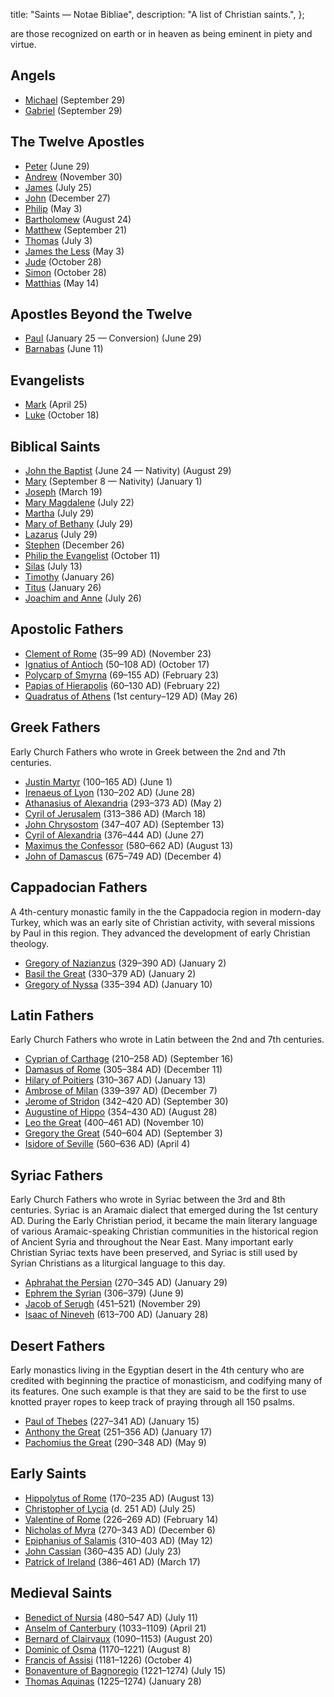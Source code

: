   title: "Saints — Notae Bibliae",
  description: "A list of Christian saints.",
};

<Initial text="Saints" />

<Definition lang="latin" anchor="sanctus" text="Saints"/> are those recognized on earth or in heaven as being eminent in piety and virtue.

## Angels

- [Michael](/people/saints/angels/michael) (September 29)
- [Gabriel](/people/saints/angels/gabriel) (September 29)

## The Twelve Apostles

- [Peter](/people/saints/apostles/peter) (June 29)
- [Andrew](/people/saints/apostles/andrew) (November 30)
- [James](/people/saints/apostles/james) (July 25)
- [John](/people/saints/apostles/john) (December 27)
- [Philip](/people/saints/apostles/philip) (May 3)
- [Bartholomew](/people/saints/apostles/bartholomew) (August 24)
- [Matthew](/people/saints/apostles/matthew) (September 21)
- [Thomas](/people/saints/apostles/thomas) (July 3)
- [James the Less](/people/saints/apostles/james-the-less) (May 3)
- [Jude](/people/saints/apostles/jude) (October 28)
- [Simon](/people/saints/apostles/simon) (October 28)
- [Matthias](/people/saints/apostles/matthias) (May 14)

## Apostles Beyond the Twelve

- [Paul](/people/saints/apostles/paul) (January 25 — Conversion) (June 29)
- [Barnabas](/people/saints/apostles/barnabas) (June 11)

## Evangelists

- [Mark](/people/saints/evangelists/mark) (April 25)
- [Luke](/people/saints/evangelists/luke) (October 18)

## Biblical Saints

- [John the Baptist](/people/saints/biblical/john-the-baptist) (June 24 — Nativity) (August 29)
- [Mary](/people/saints/biblical/mary) (September 8 — Nativity) (January 1)
- [Joseph](/people/saints/biblical/joseph) (March 19)
- [Mary Magdalene](/people/saints/biblical/mary-magdalene) (July 22)
- [Martha](/people/saints/biblical/martha) (July 29)
- [Mary of Bethany](/people/saints/biblical/mary-of-bethany) (July 29)
- [Lazarus](/people/saints/biblical/lazarus) (July 29)
- [Stephen](/people/saints/biblical/stephen) (December 26)
- [Philip the Evangelist](/people/saints/biblical/philip-the-evangelist) (October 11)
- [Silas](/people/saints/biblical/silas) (July 13)
- [Timothy](/people/saints/biblical/timothy) (January 26)
- [Titus](/people/saints/biblical/titus) (January 26)
- [Joachim and Anne](/people/saints/biblical/joachim-and-anne) (July 26)

## Apostolic Fathers

- [Clement of Rome](/people/saints/apostolic-fathers/clement-of-rome) (35–99 AD) (November 23)
- [Ignatius of Antioch](/people/saints/apostolic-fathers/ignatius-of-antioch) (50–108 AD) (October 17)
- [Polycarp of Smyrna](/people/saints/apostolic-fathers/polycarp-of-smyrna) (69–155 AD) (February 23)
- [Papias of Hierapolis](/people/saints/apostolic-fathers/papias-of-hierapolis) (60–130 AD) (February 22)
- [Quadratus of Athens](/people/saints/apostolic-fathers/quadratus-of-athens) (1st century–129 AD) (May 26)

## Greek Fathers

Early Church Fathers who wrote in Greek between the 2nd and 7th centuries.

- [Justin Martyr](/people/saints/greek-fathers/justin-martyr) (100–165 AD) (June 1)
- [Irenaeus of Lyon](/people/saints/greek-fathers/irenaeus-of-lyon) (130–202 AD) (June 28)
- [Athanasius of Alexandria](/people/saints/greek-fathers/athanasius-of-alexandria) (293–373 AD) (May 2)
- [Cyril of Jerusalem](/people/saints/greek-fathers/cyril-of-jerusalem) (313–386 AD) (March 18)
- [John Chrysostom](/people/saints/greek-fathers/john-chrysostom) (347–407 AD) (September 13)
- [Cyril of Alexandria](/people/saints/greek-fathers/cyril-of-alexandria) (376–444 AD) (June 27)
- [Maximus the Confessor](/people/saints/greek-fathers/maximus-the-confessor) (580–662 AD) (August 13)
- [John of Damascus](/people/saints/greek-fathers/john-of-damascus) (675–749 AD) (December 4)

## Cappadocian Fathers

A 4th-century monastic family in the the Cappadocia region in modern-day Turkey, which was an early site of Christian activity, with several missions by Paul in this region. They advanced the development of early Christian theology.

- [Gregory of Nazianzus](/people/saints/cappadocian-fathers/gregory-of-nazianzus) (329–390 AD) (January 2)
- [Basil the Great](/people/saints/cappadocian-fathers/basil-the-great) (330–379 AD) (January 2)
- [Gregory of Nyssa](/people/saints/cappadocian-fathers/gregory-of-nyssa) (335–394 AD) (January 10)

## Latin Fathers

Early Church Fathers who wrote in Latin between the 2nd and 7th centuries.

- [Cyprian of Carthage](/people/saints/latin-fathers/cyprian-of-carthage) (210–258 AD) (September 16)
- [Damasus of Rome](/people/saints/latin-fathers/damasus-of-rome) (305–384 AD) (December 11)
- [Hilary of Poitiers](/people/saints/latin-fathers/hilary-of-poitiers) (310–367 AD) (January 13)
- [Ambrose of Milan](/people/saints/latin-fathers/ambrose-of-milan) (339–397 AD) (December 7)
- [Jerome of Stridon](/people/saints/latin-fathers/jerome-of-stridon) (342–420 AD) (September 30)
- [Augustine of Hippo](/people/saints/latin-fathers/augustine-of-hippo) (354–430 AD) (August 28)
- [Leo the Great](/people/saints/latin-fathers/leo-the-great) (400–461 AD) (November 10)
- [Gregory the Great](/people/saints/latin-fathers/gregory-the-great) (540–604 AD) (September 3)
- [Isidore of Seville](/people/saints/latin-fathers/isidore-of-seville) (560–636 AD) (April 4)

## Syriac Fathers

Early Church Fathers who wrote in Syriac between the 3rd and 8th centuries. Syriac is an Aramaic dialect that emerged during the 1st century AD. During the Early Christian period, it became the main literary language of various Aramaic-speaking Christian communities in the historical region of Ancient Syria and throughout the Near East. Many important early Christian Syriac texts have been preserved, and Syriac is still used by Syrian Christians as a liturgical language to this day.

- [Aphrahat the Persian](/people/saints/syriac-fathers/aphrahat-the-persian) (270–345 AD) (January 29)
- [Ephrem the Syrian](/people/saints/syriac-fathers/ephrem-the-syrian) (306–379) (June 9)
- [Jacob of Serugh](/people/saints/syriac-fathers/jacob-of-serugh) (451–521) (November 29)
- [Isaac of Nineveh](/people/saints/syriac-fathers/isaac-of-nineveh) (613–700 AD) (January 28)

## Desert Fathers

Early monastics living in the Egyptian desert in the 4th century who are credited with beginning the practice of monasticism, and codifying many of its features. One such example is that they are said to be the first to use knotted prayer ropes to keep track of praying through all 150 psalms.

- [Paul of Thebes](/people/saints/desert-fathers/paul-of-thebes) (227–341 AD) (January 15)
- [Anthony the Great](/people/saints/desert-fathers/anthony-the-great) (251–356 AD) (January 17)
- [Pachomius the Great](/people/saints/desert-fathers/pachomius-the-great) (290–348 AD) (May 9)

## Early Saints

- [Hippolytus of Rome](/people/saints/early/hippolytus-of-rome) (170–235 AD) (August 13)
- [Christopher of Lycia](/people/saints/early/christopher-of-lycia) (d. 251 AD) (July 25)
- [Valentine of Rome](/people/saints/early/valentine-of-rome) (226–269 AD) (February 14)
- [Nicholas of Myra](/people/saints/early/nicholas-of-myra) (270–343 AD) (December 6)
- [Epiphanius of Salamis](/people/saints/early/epiphanius-of-salamis) (310–403 AD) (May 12)
- [John Cassian](/people/saints/early/john-cassian) (360–435 AD) (July 23)
- [Patrick of Ireland](/people/saints/early/patrick-of-ireland) (386–461 AD) (March 17)

## Medieval Saints

- [Benedict of Nursia](/people/saints/medieval/benedict-of-nursia) (480–547 AD) (July 11)
- [Anselm of Canterbury](/people/saints/medieval/anselm-of-canterbury) (1033–1109) (April 21)
- [Bernard of Clairvaux](/people/saints/medieval/bernard-of-clairvaux) (1090–1153) (August 20)
- [Dominic of Osma](/people/saints/medieval/dominic-of-osma) (1170–1221) (August 8)
- [Francis of Assisi](/people/saints/medieval/francis-of-assisi) (1181–1226) (October 4)
- [Bonaventure of Bagnoregio](/people/saints/medieval/bonaventure-of-bagnoregio) (1221–1274) (July 15)
- [Thomas Aquinas](/people/saints/medieval/thomas-aquinas) (1225–1274) (January 28)
